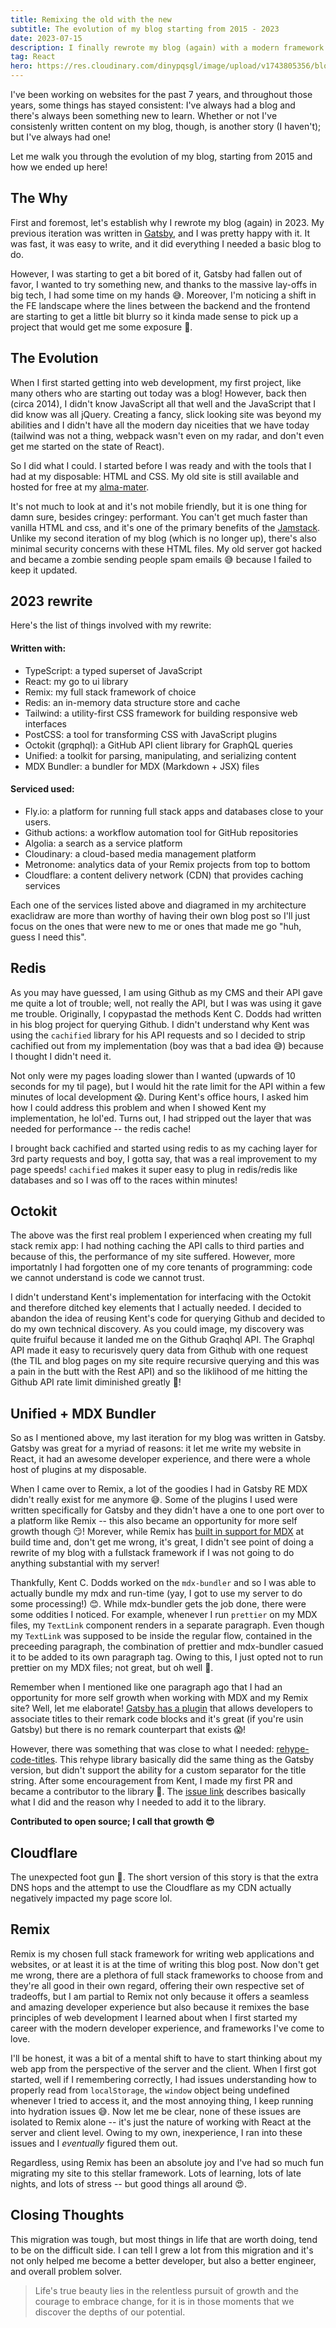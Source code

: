 ```yaml
---
title: Remixing the old with the new
subtitle: The evolution of my blog starting from 2015 - 2023
date: 2023-07-15
description: I finally rewrote my blog (again) with a modern framework
tag: React
hero: https://res.cloudinary.com/dinypqsgl/image/upload/v1743805356/blog/09-remix-rewrite/remixing_ljp29d.png
---
```


I've been working on websites for the past 7 years, and throughout those years,
some things has stayed consistent: I've always had a blog and there's always
been something new to learn. Whether or not I've consistenly written content on
my blog, though, is another story (I haven't); but I've always had one!

Let me walk you through the evolution of my blog, starting from 2015 and how we
ended up here!

<InlineImage
	openInNewTab
	className="transition-duration-500 transition-transform hover:scale-[1.15]"
	containerClassName="mx-0 lg:mx-0"
	src="https://res.cloudinary.com/dinypqsgl/image/upload/v1682531788/blog/old-blog_gfjyll.png"
	alt="some thingy"
/>

## The Why

First and foremost, let's establish why I rewrote my blog (again) in 2023. My
previous iteration was written in [Gatsby](https://www.gatsbyjs.com/), and I was
pretty happy with it. It was fast, it was easy to write, and it did everything I
needed a basic blog to do.

However, I was starting to get a bit bored of it, Gatsby had fallen out of
favor, I wanted to try something new, and thanks to the massive lay-offs in big
tech, I had some time on my hands 😅. Moreover, I'm noticing a shift in the FE
landscape where the lines between the backend and the frontend are starting to
get a little bit blurry so it kinda made sense to pick up a project that would
get me some exposure 💨.

## The Evolution

When I first started getting into web development, my first project, like many
others who are starting out today was a blog! However, back then (circa 2014), I
didn't know JavaScript all that well and the JavaScript that I did know was all
jQuery. Creating a fancy, slick looking site was beyond my abilities and I
didn't have all the modern day niceities that we have today (tailwind was not a
thing, webpack wasn't even on my radar, and don't even get me started on the
state of React).

So I did what I could. I started before I was ready and with the tools that I
had at my disposable: HTML and CSS. My old site is still available and hosted
for free at my [alma-mater](https://www.sfu.ca/~tbains/old_site/html/home.html).

<LazyGiphy
	containerClassName="w-[100%] pb-[100%] md:w-[50%] md:pb-[50%]"
	src="https://giphy.com/embed/qlKs0m0GxHN6ycbDmV"
	giphyAttributionSrc="https://giphy.com/gifs/pudgypenguins-aintmuch-aintmuchmoons-honnestworkmoon-qlKs0m0GxHN6ycbDmV"
/>

It's not much to look at and it's not mobile friendly, but it is one thing for
damn sure, besides cringey: performant. You can't get much faster than vanilla
HTML and css, and it's one of the primary benefits of the
[Jamstack](https://jamstack.org/why-jamstack/). Unlike my second iteration of my
blog (which is no longer up), there's also minimal security concerns with these
HTML files. My old server got hacked and became a zombie sending people spam
emails 😅 because I failed to keep it updated.

## 2023 rewrite

Here's the list of things involved with my rewrite:

#### Written with:

- TypeScript: a typed superset of JavaScript
- React: my go to ui library
- Remix: my full stack framework of choice
- Redis: an in-memory data structure store and cache
- Tailwind: a utility-first CSS framework for building responsive web interfaces
- PostCSS: a tool for transforming CSS with JavaScript plugins
- Octokit (grqphql): a GitHub API client library for GraphQL queries
- Unified: a toolkit for parsing, manipulating, and serializing content
- MDX Bundler: a bundler for MDX (Markdown + JSX) files

#### Serviced used:

- Fly.io: a platform for running full stack apps and databases close to your
  users.
- Github actions: a workflow automation tool for GitHub repositories
- Algolia: a search as a service platform
- Cloudinary: a cloud-based media management platform
- Metronome: analytics data of your Remix projects from top to bottom
- Cloudflare: a content delivery network (CDN) that provides caching services

<InlineImage
	lazyLoadImage
	openInNewTab
	className="transition-duration-500 transition-transform hover:scale-[1.15]"
	containerClassName="mx-0 lg:mx-0"
	src="https://res.cloudinary.com/dinypqsgl/image/upload/v1689464313/blog/arch_rkhewd.png"
	alt="Archtitecture diagram from excalidraw for taranveerbains.ca"
/>

Each one of the services listed above and diagramed in my architecture
exaclidraw are more than worthy of having their own blog post so I'll just focus
on the ones that were new to me or ones that made me go "huh, guess I need
this".

## Redis

As you may have guessed, I am using Github as my CMS and their API gave me quite
a lot of trouble; well, not really the API, but I was was using it gave me
trouble. Originally, I copypastad the methods Kent C. Dodds had written in his
blog project for querying Github. I didn't understand why Kent was using the
`cachified` library for his API requests and so I decided to strip cachified out
from my implementation (boy was that a bad idea 😅) because I thought I didn't
need it.

Not only were my pages loading slower than I wanted (upwards of 10 seconds for
my til page), but I would hit the rate limit for the API within a few minutes of
local development 😱. During Kent's office hours, I asked him how I could
address this problem and when I showed Kent my implementation, he lol'ed. Turns
out, I had stripped out the layer that was needed for performance -- the redis
cache!

I brought back cachified and started using redis to as my caching layer for 3rd
party requests and boy, I gotta say, that was a real improvement to my page
speeds! `cachified` makes it super easy to plug in redis/redis like databases
and so I was off to the races within minutes!

## Octokit

The above was the first real problem I experienced when creating my full stack
remix app: I had nothing caching the API calls to third parties and because of
this, the performance of my site suffered. However, more importatnly I had
forgotten one of my core tenants of programming: code we cannot understand is
code we cannot trust.

I didn't understand Kent's implementation for interfacing with the Octokit and
therefore ditched key elements that I actually needed. I decided to abandon the
idea of reusing Kent's code for querying Github and decided to do my own
technical discovery. As you could image, my discovery was quite fruiful because
it landed me on the Github Graqhql API. The Graphql API made it easy to
recurisvely query data from Github with one request (the TIL and blog pages on
my site require recursive querying and this was a pain in the butt with the Rest
API) and so the liklihood of me hitting the Github API rate limit diminished
greatly 🎉!

## Unified + MDX Bundler

So as I mentioned above, my last iteration for my blog was written in Gatsby.
Gatsby was great for a myriad of reasons: it let me write my website in React,
it had an awesome developer experience, and there were a whole host of plugins
at my disposable.

When I came over to Remix, a lot of the goodies I had in Gatsby RE MDX didn't
really exist for me anymore 😅. Some of the plugins I used were written
specifically for Gatsby and they didn't have a one to one port over to a
platform like Remix -- this also became an opportunity for more self growth
though 😏! Morever, while Remix has
[built in support for MDX](https://github.com/kentcdodds/mdx-bundler) at build
time and, don't get me wrong, it's great, I didn't see point of doing a rewrite
of my blog with a fullstack framework if I was not going to do anything
substantial with my server!

Thankfully, Kent C. Dodds worked on the `mdx-bundler` and so I was able to
actually bundle my mdx and run-time (yay, I got to use my server to do some
processing!) 😊. While mdx-bundler gets the job done, there were some oddities I
noticed. For example, whenever I run `prettier` on my MDX files, my `TextLink`
component renders in a separate paragraph. Even though my `TextLink` was
supposed to be inside the regular flow, contained in the preceeding paragraph,
the combination of prettier and mdx-bundler casued it to be added to its own
paragraph tag. Owing to this, I just opted not to run prettier on my MDX files;
not great, but oh well 🤷.

Remember when I mentioned like one paragraph ago that I had an opportunity for
more self growth when working with MDX and my Remix site? Well, let me
elaborate!
[Gatsby has a plugin](https://www.gatsbyjs.com/plugins/gatsby-remark-code-titles/)
that allows developers to associate titles to their remark code blocks and it's
great (if you're usin Gatsby) but there is no remark counterpart that exists 😱!

However, there was something that was close to what I needed:
[rehype-code-titles](https://github.com/rockchalkwushock/rehype-code-titles).
This rehype library basically did the same thing as the Gatsby version, but
didn't support the ability for a custom separator for the title string. After
some encouragement from Kent, I made my first PR and became a contributor to the
library 🎉. The
[issue link](https://github.com/rockchalkwushock/rehype-code-titles#contributors-)
describes basically what I did and the reason why I needed to add it to the
library.

**Contributed to open source; I call that growth 😎**

## Cloudflare

<Callout
	type="warning"
	title="I'm dumb!"
	description="Cloudflare is great; I just don't know what I'm doing with it"
/>

The unexpected foot gun 🤣. The short version of this story is that the extra
DNS hops and the attempt to use the Cloudflare as my CDN actually negatively
impacted my page score lol.

## Remix

Remix is my chosen full stack framework for writing web applications and
websites, or at least it is at the time of writing this blog post. Now don't get
me wrong, there are a plethora of full stack frameworks to choose from and
they're all good in their own regard, offering their own respective set of
tradeoffs, but I am partial to Remix not only because it offers a seamless and
amazing developer experience but also because it remixes the base principles of
web development I learned about when I first started my career with the modern
developer experience, and frameworks I've come to love.

I'll be honest, it was a bit of a mental shift to have to start thinking about
my web app from the perspective of the server and the client. When I first got
started, well if I remembering correctly, I had issues understanding how to
properly read from `localStorage`, the `window` object being undefined whenever
I tried to access it, and the most annoying thing, I keep running into hydration
issues 😅. Now let me be clear, none of these issues are isolated to Remix alone
-- it's just the nature of working with React at the server and client level.
Owing to my own, inexperience, I ran into these issues and I _eventually_
figured them out.

Regardless, using Remix has been an absolute joy and I've had so much fun
migrating my site to this stellar framework. Lots of learning, lots of late
nights, and lots of stress -- but good things all around 😍.

## Closing Thoughts

This migration was tough, but most things in life that are worth doing, tend to
be on the difficult side. I can tell I grew a lot from this migration and it's
not only helped me become a better developer, but also a better engineer, and
overall problem solver.

<BlockQuote>
	Life's true beauty lies in the relentless pursuit of growth and the courage to
	embrace change, for it is in those moments that we discover the depths of our
	potential.
</BlockQuote>

